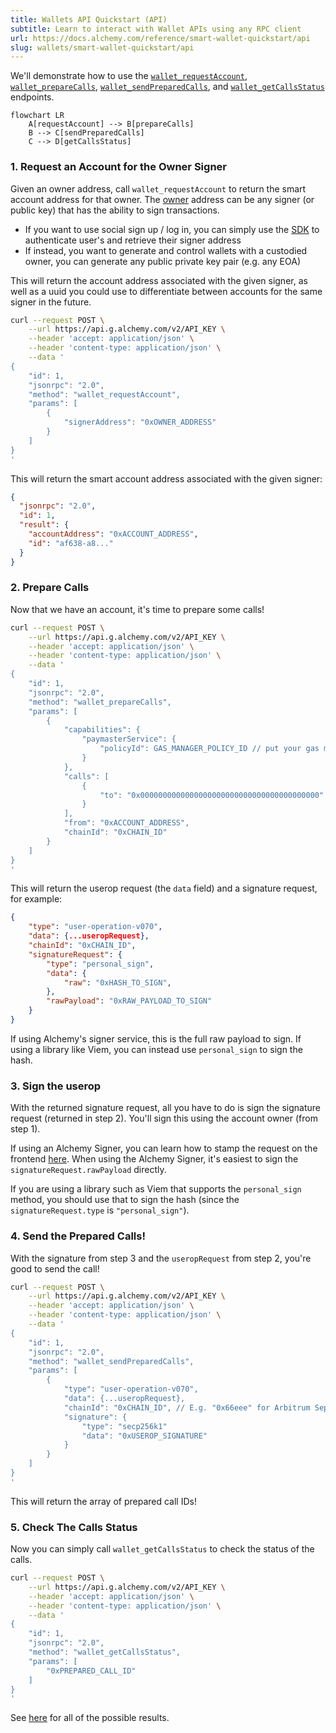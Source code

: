 ```yaml
---
title: Wallets API Quickstart (API)
subtitle: Learn to interact with Wallet APIs using any RPC client
url: https://docs.alchemy.com/reference/smart-wallet-quickstart/api
slug: wallets/smart-wallet-quickstart/api
---
```


We'll demonstrate how to use the [`wallet_requestAccount`](/docs/wallets/api/smart-wallets/wallet-api-endpoints/wallet-api-endpoints/wallet-request-account), [`wallet_prepareCalls`](/docs/wallets/api/smart-wallets/wallet-api-endpoints/wallet-api-endpoints/wallet-prepare-calls), [`wallet_sendPreparedCalls`](/docs/wallets/api/smart-wallets/wallet-api-endpoints/wallet-api-endpoints/wallet-send-prepared-calls), and [`wallet_getCallsStatus`](/docs/wallets/api/smart-wallets/wallet-api-endpoints/wallet-api-endpoints/wallet-get-calls-status) endpoints.

```mermaid
flowchart LR
    A[requestAccount] --> B[prepareCalls]
    B --> C[sendPreparedCalls]
    C --> D[getCallsStatus]
```

### 1. Request an Account for the Owner Signer

Given an owner address, call `wallet_requestAccount` to return the smart account address for that owner. The [owner](/docs/wallets/concepts/smart-account-signer) address can be any signer (or public key) that has the ability to sign transactions.

- If you want to use social sign up / log in, you can simply use the [SDK](/docs/wallets/react/getting-started) to authenticate user's and retrieve their signer address
- If instead, you want to generate and control wallets with a custodied owner, you can generate any public private key pair (e.g. any EOA)

This will return the account address associated with the given signer, as well as a uuid you could use to differentiate between accounts for the same signer in the future.

```bash
curl --request POST \
    --url https://api.g.alchemy.com/v2/API_KEY \
    --header 'accept: application/json' \
    --header 'content-type: application/json' \
    --data '
{
    "id": 1,
    "jsonrpc": "2.0",
    "method": "wallet_requestAccount",
    "params": [
        {
            "signerAddress": "0xOWNER_ADDRESS"
        }
    ]
}
'
```

This will return the smart account address associated with the given signer:

```json
{
  "jsonrpc": "2.0",
  "id": 1,
  "result": {
    "accountAddress": "0xACCOUNT_ADDRESS",
    "id": "af638-a8..."
  }
}
```

### 2. Prepare Calls

Now that we have an account, it's time to prepare some calls!

```bash
curl --request POST \
    --url https://api.g.alchemy.com/v2/API_KEY \
    --header 'accept: application/json' \
    --header 'content-type: application/json' \
    --data '
{
    "id": 1,
    "jsonrpc": "2.0",
    "method": "wallet_prepareCalls",
    "params": [
        {
            "capabilities": {
                "paymasterService": {
                    "policyId": GAS_MANAGER_POLICY_ID // put your gas manager policy ID here
                }
            },
            "calls": [
                {
                    "to": "0x0000000000000000000000000000000000000000"
                }
            ],
            "from": "0xACCOUNT_ADDRESS",
            "chainId": "0xCHAIN_ID"
        }
    ]
}
'
```

This will return the userop request (the `data` field) and a signature request, for example:

```json
{
    "type": "user-operation-v070",
    "data": {...useropRequest},
    "chainId": "0xCHAIN_ID",
    "signatureRequest": {
        "type": "personal_sign",
        "data": {
            "raw": "0xHASH_TO_SIGN",
        },
        "rawPayload": "0xRAW_PAYLOAD_TO_SIGN"
    }
}
```

If using Alchemy's signer service, this is the full raw payload to sign.
If using a library like Viem, you can instead use `personal_sign` to sign the hash.

### 3. Sign the userop

With the returned signature request, all you have to do is sign the signature request (returned in step 2). You'll sign this using the account owner (from step 1).

If using an Alchemy Signer, you can learn how to stamp the request on the frontend [here](/docs/reference/how-to-stamp-requests). When using the Alchemy Signer, it's easiest to sign the `signatureRequest.rawPayload` directly.

If you are using a library such as Viem that supports the `personal_sign` method, you should use that to sign the hash (since the `signatureRequest.type` is `"personal_sign"`).

### 4. Send the Prepared Calls!

With the signature from step 3 and the `useropRequest` from step 2, you're good to send the call!

```bash
curl --request POST \
    --url https://api.g.alchemy.com/v2/API_KEY \
    --header 'accept: application/json' \
    --header 'content-type: application/json' \
    --data '
{
    "id": 1,
    "jsonrpc": "2.0",
    "method": "wallet_sendPreparedCalls",
    "params": [
        {
            "type": "user-operation-v070",
            "data": {...useropRequest},
            "chainId": "0xCHAIN_ID", // E.g. "0x66eee" for Arbitrum Sepolia
            "signature": {
                "type": "secp256k1"
                "data": "0xUSEROP_SIGNATURE"
            }
        }
    ]
}
'
```

This will return the array of prepared call IDs!

### 5. Check The Calls Status

Now you can simply call `wallet_getCallsStatus` to check the status of the calls.

```bash
curl --request POST \
    --url https://api.g.alchemy.com/v2/API_KEY \
    --header 'accept: application/json' \
    --header 'content-type: application/json' \
    --data '
{
    "id": 1,
    "jsonrpc": "2.0",
    "method": "wallet_getCallsStatus",
    "params": [
        "0xPREPARED_CALL_ID"
    ]
}
'
```

See [here](/docs/wallets/api/smart-wallets/wallet-api-endpoints/wallet-api-endpoints/wallet-get-calls-status) for all of the possible results.

